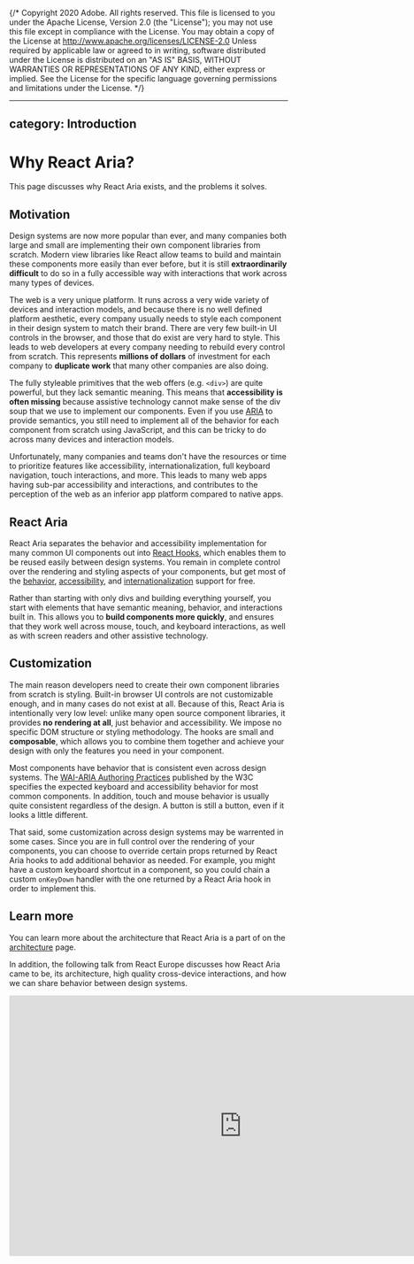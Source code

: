 {/* Copyright 2020 Adobe. All rights reserved.
This file is licensed to you under the Apache License, Version 2.0 (the "License");
you may not use this file except in compliance with the License. You may obtain a copy
of the License at http://www.apache.org/licenses/LICENSE-2.0
Unless required by applicable law or agreed to in writing, software distributed under
the License is distributed on an "AS IS" BASIS, WITHOUT WARRANTIES OR REPRESENTATIONS
OF ANY KIND, either express or implied. See the License for the specific language
governing permissions and limitations under the License. */}


---
category: Introduction
---

# Why React Aria?

This page discusses why React Aria exists, and the problems it solves.

## Motivation

Design systems are now more popular than ever, and many companies both large and small are implementing their own
component libraries from scratch. Modern view libraries like React allow teams to build and maintain
these components more easily than ever before, but it is still **extraordinarily difficult** to do so in a fully
accessible way with interactions that work across many types of devices.

The web is a very unique platform. It runs across a very wide variety of devices and interaction models, and
because there is no well defined platform aesthetic, every company usually needs to style each component in
their design system to match their brand. There are very few built-in UI controls in the browser, and those
that do exist are very hard to style. This leads to web developers at every company needing to rebuild every
control from scratch. This represents **millions of dollars** of investment for each company to **duplicate
work** that many other companies are also doing.

The fully styleable primitives that the web offers (e.g. `<div>`) are quite powerful, but they lack semantic
meaning. This means that **accessibility is often missing** because assistive technology cannot make sense of the
div soup that we use to implement our components. Even if you use [ARIA](https://www.w3.org/TR/wai-aria-1.2/)
to provide semantics, you still need to implement all of the behavior for each component from scratch
using JavaScript, and this can be tricky to do across many devices and interaction models.

Unfortunately, many companies and teams don't have the resources or time to prioritize features like
accessibility, internationalization, full keyboard navigation, touch interactions, and more.
This leads to many web apps having sub-par accessibility and interactions, and contributes to the
perception of the web as an inferior app platform compared to native apps.

## React Aria

React Aria separates the behavior and accessibility implementation for many common UI components out into
[React Hooks](https://reactjs.org/docs/hooks-intro.html), which enables them to be reused easily between
design systems. You remain in complete control over the rendering and styling aspects of your components,
but get most of the [behavior](interactions.html), [accessibility](accessibility.html), and
[internationalization](internationalization.html) support for free.

Rather than starting with only divs and building everything yourself, you start with elements that have semantic meaning,
behavior, and interactions built in. This allows you to **build components more quickly**, and ensures that they work well
across mouse, touch, and keyboard interactions, as well as with screen readers and other assistive technology.

## Customization

The main reason developers need to create their own component libraries from scratch is styling. Built-in browser UI controls
are not customizable enough, and in many cases do not exist at all. Because of this, React Aria is intentionally very low level:
unlike many open source component libraries, it provides **no rendering at all**, just behavior and accessibility.
We impose no specific DOM structure or styling methodology.
The hooks are small and **composable**, which allows you to combine them together and achieve your design with only the
features you need in your component.

Most components have behavior that is consistent even across design systems. The
[WAI-ARIA Authoring Practices](https://www.w3.org/TR/wai-aria-practices-1.2/) published by the W3C specifies
the expected keyboard and accessibility behavior for most common components. In addition, touch and mouse behavior
is usually quite consistent regardless of the design. A button is still a button, even if it looks a little different.

That said, some customization across design systems may be warrented in some cases. Since you are in full control over
the rendering of your components, you can choose to override certain props returned by React Aria hooks to add additional
behavior as needed. For example, you might have a custom keyboard shortcut in a component, so you could chain a custom
`onKeyDown` handler with the one returned by a React Aria hook in order to implement this.

## Learn more

You can learn more about the architecture that React Aria is a part of on the [architecture](../architecture.html) page.

In addition, the following talk from React Europe discusses how React Aria came to be, its architecture, high quality
cross-device interactions, and how we can share behavior between design systems.

<div className={style.responsiveVideo}>
  <iframe
    title="YouTube embedded video: Design system and accessibility - Devon Govett aka @devongovett at @ReactEurope 2020"
    width="840"
    height="471"
    src="https://www.youtube.com/embed/dxDcBB7Xoxs"
    frameBorder="0"
    allow="accelerometer; autoplay; encrypted-media; gyroscope; picture-in-picture"
    allowFullScreen />
</div>
